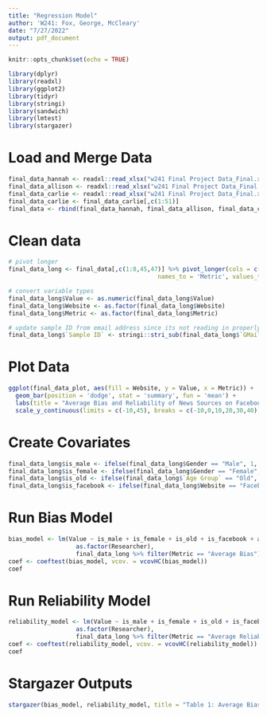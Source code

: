 ```yaml
---
title: "Regression Model"
author: 'W241: Fox, George, McCleary'
date: "7/27/2022"
output: pdf_document
---
```


```r
knitr::opts_chunk$set(echo = TRUE)
```

```r
library(dplyr)
library(readxl)
library(ggplot2)
library(tidyr)
library(stringi)
library(sandwich)
library(lmtest)
library(stargazer)
```

# Load and Merge Data
```r
final_data_hannah <- readxl::read_xlsx("w241 Final Project Data_Final.xlsx", sheet = 2, n_max = 85)
final_data_allison <- readxl::read_xlsx("w241 Final Project Data_Final.xlsx", sheet = 3, n_max = 85)
final_data_carlie <- readxl::read_xlsx("w241 Final Project Data_Final.xlsx", sheet = 4, n_max = 85)
final_data_carlie <- final_data_carlie[,c(1:51)]
final_data <- rbind(final_data_hannah, final_data_allison, final_data_carlie)
```


# Clean data
```r
# pivot longer
final_data_long <- final_data[,c(1:8,45,47)] %>% pivot_longer(cols = c(`Average Bias`, `Average Reliability`), 
                                          names_to = 'Metric', values_to = 'Value')

# convert variable types
final_data_long$Value <- as.numeric(final_data_long$Value)
final_data_long$Website <- as.factor(final_data_long$Website)
final_data_long$Metric <- as.factor(final_data_long$Metric)

# update sample ID from email address since its not reading in properly
final_data_long$`Sample ID` <- stringi::stri_sub(final_data_long$`GMail Address`, 18, 20)
```

# Plot Data
```r
ggplot(final_data_plot, aes(fill = Website, y = Value, x = Metric)) + 
  geom_bar(position = 'dodge', stat = 'summary', fun = 'mean') + 
  labs(title = "Average Bias and Reliability of News Sources on Facebook and Youtube") +
  scale_y_continuous(limits = c(-10,45), breaks = c(-10,0,10,20,30,40))
```

# Create Covariates
```r
final_data_long$is_male <- ifelse(final_data_long$Gender == "Male", 1, 0)
final_data_long$is_female <- ifelse(final_data_long$Gender == "Female", 1, 0)
final_data_long$is_old <- ifelse(final_data_long$`Age Group` == "Old", 1, 0)
final_data_long$is_facebook <- ifelse(final_data_long$Website == "Facebook", 1, 0)
```


# Run Bias Model
```r
bias_model <- lm(Value ~ is_male + is_female + is_old + is_facebook + as.factor(`Due Date`) +
                   as.factor(Researcher), 
                   final_data_long %>% filter(Metric == "Average Bias"))
coef <- coeftest(bias_model, vcov. = vcovHC(bias_model))
coef
```


# Run Reliability Model
```r
reliability_model <- lm(Value ~ is_male + is_female + is_old + is_facebook + as.factor(`Due Date`) +
                   as.factor(Researcher), 
                   final_data_long %>% filter(Metric == "Average Reliability"))
coef <- coeftest(reliability_model, vcov. = vcovHC(reliability_model))
coef
```

# Stargazer Outputs
```r
stargazer(bias_model, reliability_model, title = "Table 1: Average Bias and Reliability Regression Models", out = "table1.txt")
```


